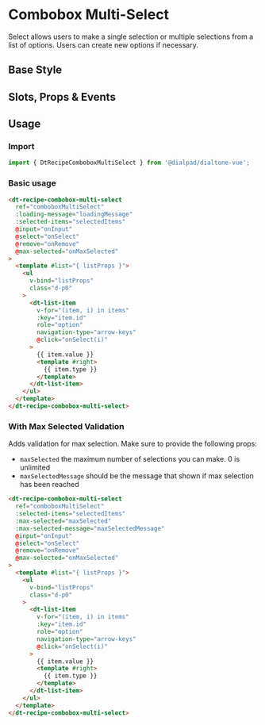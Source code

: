 
# Combobox Multi-Select

<Subtitle>
  Select allows users to make a single selection or multiple selections from a list of options.
  Users can create new options if necessary.
</Subtitle>

## Base Style

<Canvas>
  <Story id="recipes-comboboxes-combobox-multi-select--default" />
</Canvas>

## Slots, Props & Events

<ArgsTable story={PRIMARY_STORY} />

## Usage

### Import

```jsx
import { DtRecipeComboboxMultiSelect } from '@dialpad/dialtone-vue';
```

### Basic usage

```html
<dt-recipe-combobox-multi-select
  ref="comboboxMultiSelect"
  :loading-message="loadingMessage"
  :selected-items="selectedItems"
  @input="onInput"
  @select="onSelect"
  @remove="onRemove"
  @max-selected="onMaxSelected"
>
  <template #list="{ listProps }">
    <ul
      v-bind="listProps"
      class="d-p0"
    >
      <dt-list-item
        v-for="(item, i) in items"
        :key="item.id"
        role="option"
        navigation-type="arrow-keys"
        @click="onSelect(i)"
      >
        {{ item.value }}
        <template #right>
          {{ item.type }}
        </template>
      </dt-list-item>
    </ul>
  </template>
</dt-recipe-combobox-multi-select>
```

### With Max Selected Validation

Adds validation for max selection. Make sure to provide the following props:

- `maxSelected` the maximum number of selections you can make. 0 is unlimited
- `maxSelectedMessage` should be the message that shown if max selection has been reached

```html
<dt-recipe-combobox-multi-select
  ref="comboboxMultiSelect"
  :selected-items="selectedItems"
  :max-selected="maxSelected"
  :max-selected-message="maxSelectedMessage"
  @input="onInput"
  @select="onSelect"
  @remove="onRemove"
  @max-selected="onMaxSelected"
>
  <template #list="{ listProps }">
    <ul
      v-bind="listProps"
      class="d-p0"
    >
      <dt-list-item
        v-for="(item, i) in items"
        :key="item.id"
        role="option"
        navigation-type="arrow-keys"
        @click="onSelect(i)"
      >
        {{ item.value }}
        <template #right>
          {{ item.type }}
        </template>
      </dt-list-item>
    </ul>
  </template>
</dt-recipe-combobox-multi-select>
```
